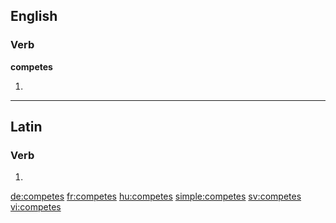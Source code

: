==English==

===Verb===
'''competes'''

# {{third-person singular of|compete}}

----

==Latin==

===Verb===
{{la-verb-form|competēs}}

# {{conjugation of|competo|competō|2|s|fut|act|ind|lang=la}}
{{count page|[[Wiktionary:Page count]]}}

[[de:competes]]
[[fr:competes]]
[[hu:competes]]
[[simple:competes]]
[[sv:competes]]
[[vi:competes]]